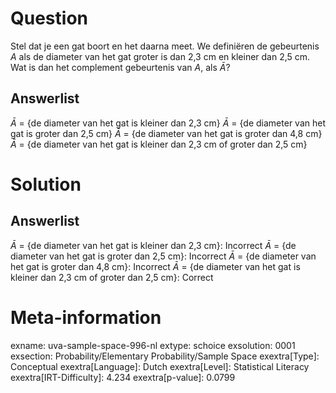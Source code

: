 Question
========

Stel dat je een gat boort en het daarna meet. We definiëren de
gebeurtenis *A* als de diameter van het gat groter is dan 2,3 cm en
kleiner dan 2,5 cm. Wat is dan het complement gebeurtenis van *A*, als
$\bar{A}$?

Answerlist
----------

$\bar{A}$ = {de diameter van het gat is kleiner dan 2,3 cm}
$\bar{A}$ = {de diameter van het gat is groter dan 2,5 cm}
$\bar{A}$ = {de diameter van het gat is groter dan 4,8 cm}
$\bar{A}$ = {de diameter van het gat is kleiner dan 2,3 cm of groter dan 2,5 cm}

Solution
========

Answerlist
----------

$\bar{A}$ = {de diameter van het gat is kleiner dan 2,3 cm}: Incorrect
$\bar{A}$ = {de diameter van het gat is groter dan 2,5 cm}: Incorrect
$\bar{A}$ = {de diameter van het gat is groter dan 4,8 cm}: Incorrect
$\bar{A}$ = {de diameter van het gat is kleiner dan 2,3 cm of groter dan 2,5 cm}: Correct

Meta-information
================
exname: uva-sample-space-996-nl
extype: schoice
exsolution: 0001
exsection: Probability/Elementary Probability/Sample Space
exextra[Type]: Conceptual
exextra[Language]: Dutch
exextra[Level]: Statistical Literacy
exextra[IRT-Difficulty]: 4.234
exextra[p-value]: 0.0799
